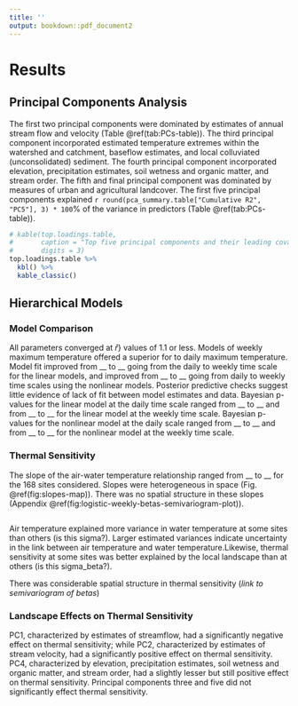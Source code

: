 ```yaml
---
title: ''
output: bookdown::pdf_document2
---
```

# Results
## Principal Components Analysis
The first two principal components were dominated by estimates of annual stream flow and velocity (Table \@ref(tab:PCs-table)). The third principal component incorporated estimated temperature extremes within the watershed and catchment, baseflow estimates, and local colluviated (unconsolidated) sediment. The fourth principal component incorporated elevation, precipitation estimates, soil wetness and organic matter, and stream order. The fifth and final principal component was dominated by measures of urban and agricultural landcover. The first five principal components explained `r round(pca_summary.table["Cumulative R2", "PC5"], 3) * 100`% of the variance in predictors (Table \@ref(tab:PCs-table)).

```r
# kable(top.loadings.table,
#       caption = "Top five principal components and their leading covariates.",
#       digits = 3)
top.loadings.table %>% 
  kbl() %>% 
  kable_classic()
```

## Hierarchical Models
### Model Comparison
All parameters converged at $\hat{r}$} values of 1.1 or less. Models of weekly maximum temperature offered a superior for to daily maximum temperature. Model fit improved from __ to __ going from the daily to weekly time scale for the linear models, and improved from __ to __ going from daily to weekly time scales using the nonlinear models. Posterior predictive checks suggest little evidence of lack of fit between model estimates and data. Bayesian p-values for the linear model at the daily time scale ranged from __ to __ and from __ to __ for the linear model at the weekly time scale. Bayesian p-values for the nonlinear model at the daily scale ranged from __ to __ and from __ to __ for the nonlinear model at the weekly time scale.

### Thermal Sensitivity
The slope of the air-water temperature relationship ranged from __ to __ for the 168 sites considered. Slopes were heterogeneous in space (Fig. \@ref(fig:slopes-map)). There was no spatial structure in these slopes (Appendix \@ref(fig:logistic-weekly-betas-semivariogram-plot)).

```r

```

Air temperature explained more variance in water temperature at some sites than others (is this sigma?). Larger estimated variances indicate uncertainty in the link between air temperature and water temperature.Likewise, thermal sensitivity at some sites was better explained by the local landscape than at others (is this sigma_beta?).

There was considerable spatial structure in thermal sensitivity (*link to semivariogram of betas*)

### Landscape Effects on Thermal Sensitivity
PC1, characterized by estimates of streamflow, had a significantly negative effect on thermal sensitivity; while PC2, characterized by estimates of stream velocity, had a significantly positive effect on thermal sensitivity. PC4, characterized by elevation, precipitation estimates, soil wetness and organic matter, and stream order, had a slightly lesser but still positive effect on thermal sensitivity. Principal components three and five did not significantly effect thermal sensitivity.